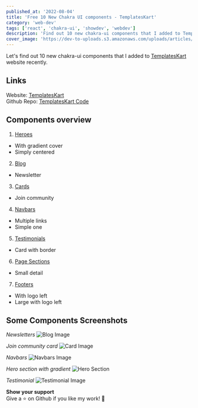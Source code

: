 ```yaml
---
published_at: '2022-08-04'
title: 'Free 10 New Chakra UI components - TemplatesKart'
category: 'web-dev'
tags: ['react', 'chakra-ui', 'showdev', 'webdev']
description: 'Find out 10 new chakra-ui components that I added to TemplatesKart website.'
cover_image: 'https://dev-to-uploads.s3.amazonaws.com/uploads/articles/clkhzzs2tmx6cdr65fex.png'
---
```


Let's find out 10 new chakra-ui components that I added to [TemplatesKart](https://templateskart.com) website recently.

## Links

Website: [TemplatesKart](https://templateskart.com) <br />
Github Repo: [TemplatesKart Code](https://github.com/MA-Ahmad/templateskart) <br />

## Components overview

1. [Heroes](https://templateskart.com/components/heroes)

- With gradient cover
- Simply centered

2. [Blog](https://templateskart.com/components/blog)

- Newsletter

3. [Cards](https://templateskart.com/components/cards)

- Join community

4. [Navbars](https://templateskart.com/components/navbars)

- Multiple links
- Simple one

5. [Testimonials](https://templateskart.com/components/testimonials)

- Card with border

6. [Page Sections](https://templateskart.com/components/page-sections)

- Small detail

7. [Footers](https://templateskart.com/components/footers)

- With logo left
- Large with logo left

## Some Components Screenshots

_Newsletters_
![Blog Image](https://dev-to-uploads.s3.amazonaws.com/uploads/articles/h79ickvo5ln227ccn43w.png)

_Join community card_
![Card Image](https://dev-to-uploads.s3.amazonaws.com/uploads/articles/66gr7duwoyq3uph0hi2k.png)

_Navbars_
![Navbars Image](https://dev-to-uploads.s3.amazonaws.com/uploads/articles/oiw6h1pbb0shnxo0zcwl.png)

_Hero section with gradient_
![Hero Section](https://dev-to-uploads.s3.amazonaws.com/uploads/articles/hxtmpxtk56cn58m75u1v.png)

_Testimonial_
![Testimonial Image](https://dev-to-uploads.s3.amazonaws.com/uploads/articles/qdllbpi2utlavhqji12t.png)<br />

**Show your support** <br />
Give a ⭐️ on Github if you like my work! 🙏
